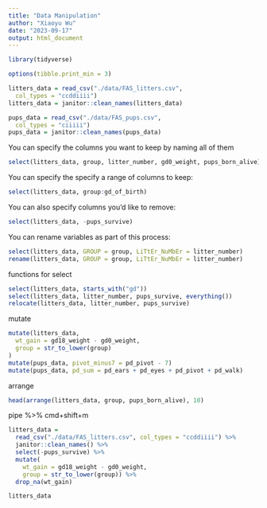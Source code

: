 ```yaml
---
title: "Data Manipulation"
author: "Xiaoyu Wu"
date: "2023-09-17"
output: html_document
---
```


```r
library(tidyverse)
```

```r
options(tibble.print_min = 3)

litters_data = read_csv("./data/FAS_litters.csv",
  col_types = "ccddiiii")
litters_data = janitor::clean_names(litters_data)

pups_data = read_csv("./data/FAS_pups.csv",
  col_types = "ciiiii")
pups_data = janitor::clean_names(pups_data)
```
You can specify the columns you want to keep by naming all of them
```r
select(litters_data, group, litter_number, gd0_weight, pups_born_alive)
```
You can specify the specify a range of columns to keep:
```r
select(litters_data, group:gd_of_birth)
```
You can also specify columns you’d like to remove:
```r
select(litters_data, -pups_survive)
```
You can rename variables as part of this process:
```r
select(litters_data, GROUP = group, LiTtEr_NuMbEr = litter_number)
rename(litters_data, GROUP = group, LiTtEr_NuMbEr = litter_number)
```
functions for select 
```r
select(litters_data, starts_with("gd"))
select(litters_data, litter_number, pups_survive, everything())
relocate(litters_data, litter_number, pups_survive)
```
mutate
```r
mutate(litters_data,
  wt_gain = gd18_weight - gd0_weight,
  group = str_to_lower(group)
)
mutate(pups_data, pivot_minus7 = pd_pivot - 7)
mutate(pups_data, pd_sum = pd_ears + pd_eyes + pd_pivot + pd_walk)
```
arrange
```r
head(arrange(litters_data, group, pups_born_alive), 10)
```
pipe %>% cmd+shift+m
```r
litters_data = 
  read_csv("./data/FAS_litters.csv", col_types = "ccddiiii") %>%
  janitor::clean_names() %>%
  select(-pups_survive) %>%
  mutate(
    wt_gain = gd18_weight - gd0_weight,
    group = str_to_lower(group)) %>% 
  drop_na(wt_gain)

litters_data
```

